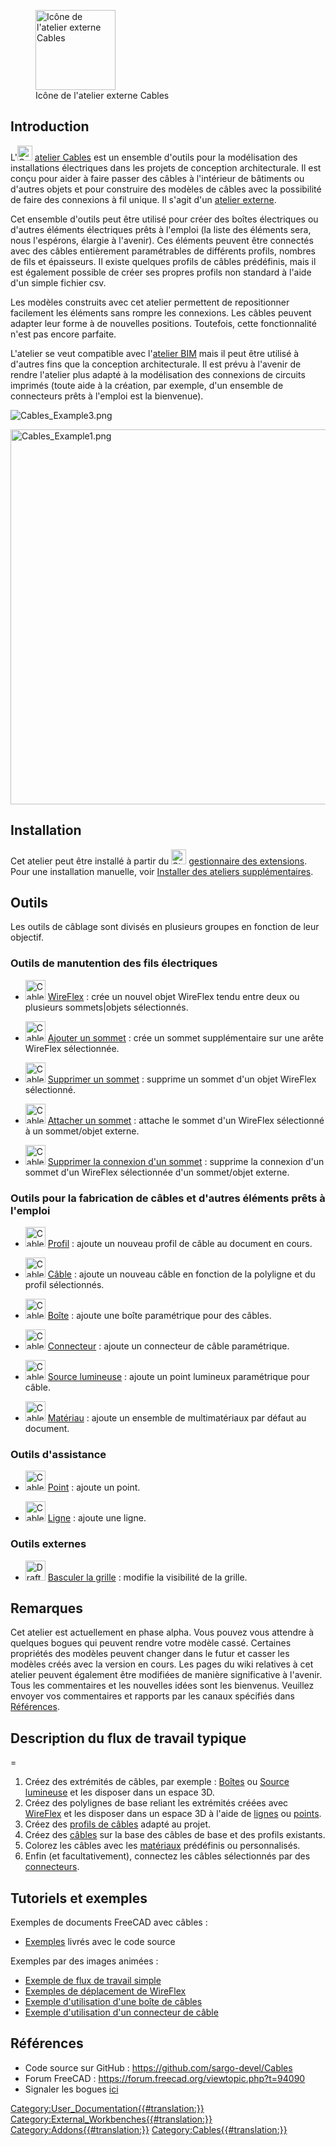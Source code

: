 <languages/>

[[Image:Cables_workbench_icon.svg|thumb|128px|Icône de l'atelier externe Cables]]

{{TOCright}}

<span id="Introduction"></span>
== Introduction ==

L'[[Image:Cables_workbench_icon.svg|24px]] [[Cables_Workbench/fr|atelier Cables]] est un ensemble d'outils pour la modélisation des installations électriques dans les projets de conception architecturale. Il est conçu pour aider à faire passer des câbles à l'intérieur de bâtiments ou d'autres objets et pour construire des modèles de câbles avec la possibilité de faire des connexions à fil unique. Il s'agit d'un [[External_workbenches/fr|atelier externe]].

Cet ensemble d'outils peut être utilisé pour créer des boîtes électriques ou d'autres éléments électriques prêts à l'emploi (la liste des éléments sera, nous l'espérons, élargie à l'avenir). Ces éléments peuvent être connectés avec des câbles entièrement paramétrables de différents profils, nombres de fils et épaisseurs. Il existe quelques profils de câbles prédéfinis, mais il est également possible de créer ses propres profils non standard à l'aide d'un simple fichier csv.

Les modèles construits avec cet atelier permettent de repositionner facilement les éléments sans rompre les connexions. Les câbles peuvent adapter leur forme à de nouvelles positions. Toutefois, cette fonctionnalité n'est pas encore parfaite.

L'atelier se veut compatible avec l'[[BIM_Workbench/fr|atelier BIM]] mais il peut être utilisé à d'autres fins que la conception architecturale. Il est prévu à l'avenir de rendre l'atelier plus adapté à la modélisation des connexions de circuits imprimés (toute aide à la création, par exemple, d'un ensemble de connecteurs prêts à l'emploi est la bienvenue).

[[File:Cables_Example3.png]]
{{Caption|Exemple de boîtes murales et de câbles<br/>Version animée [[Cables_Example1_Simple_workflow|ici]]}}

[[File:Cables_Example1.png|600px]]
{{Caption|Exemple de câble plat à trois conducteurs :<br/>Forme de câble multimatériau et son fil de base, son profil et ses fils secondaires.}}

==Installation==

Cet atelier peut être installé à partir du [[Image:Std_AddonMgr.svg|24px]] [[Std_AddonMgr/fr|gestionnaire des extensions]]. Pour une installation manuelle, voir [[Installing_more_workbenches/fr|Installer des ateliers supplémentaires]].

<span id="Tools"></span>
==Outils==

Les outils de câblage sont divisés en plusieurs groupes en fonction de leur objectif.

<span id="Wire_manipulation_tools"></span>
===Outils de manutention des fils électriques===

* [[Image:Cables_WireFlex.svg|32px]] [[Cables_WireFlex/fr|WireFlex]] : crée un nouvel objet WireFlex tendu entre deux ou plusieurs sommets|objets sélectionnés.

* [[Image:Cables_AddVertex.svg|32px]] [[Cables_AddVertex/fr|Ajouter un sommet]] : crée un sommet supplémentaire sur une arête WireFlex sélectionnée.

* [[Image:Cables_DelVertex.svg|32px]] [[Cables_DelVertex/fr|Supprimer un sommet]] : supprime un sommet d'un objet WireFlex sélectionné.

* [[Image:Cables_AttachVertex.svg|32px]] [[Cables_AttachVertex/fr|Attacher un sommet]] : attache le sommet d'un WireFlex sélectionné à un sommet/objet externe.

* [[Image:Cables_RemoveVertexAttachment.svg|32px]] [[Cables_RemoveVertexAttachment/fr|Supprimer la connexion d'un sommet]] : supprime la connexion d'un sommet d'un WireFlex sélectionnée d'un sommet/objet externe.

<span id="Tools_for_making_cables_and_other_ready-made_elements"></span>
===Outils pour la fabrication de câbles et d'autres éléments prêts à l'emploi===

* [[Image:Cables_Profile.svg|32px]] [[Cables_Profile/fr|Profil]] : ajoute un nouveau profil de câble au document en cours.

* [[Image:Cables_Cable.svg|32px]] [[Cables_Cable/fr|Câble]] : ajoute un nouveau câble en fonction de la polyligne et du profil sélectionnés.

* [[Image:Cables_CableBox.svg|32px]] [[Cables_CableBox/fr|Boîte]] : ajoute une boîte paramétrique pour des câbles.

* [[Image:Cables_CableConnector.svg|32px]] [[Cables_CableConnector/fr|Connecteur]] : ajoute un connecteur de câble paramétrique.

* [[Image:Cables_CableLightPoint.svg|32px]] [[Cables_CableLightPoint/fr|Source lumineuse]] : ajoute un point lumineux paramétrique pour câble.

* [[Image:Cables_Material.svg|32px]] [[Cables_Material/fr|Matériau]] : ajoute un ensemble de multimatériaux par défaut au document.

<span id="Support_tools"></span>
===Outils d'assistance===

* [[Image:Cables_SupportPoint.svg|32px]] [[Cables_SupportPoint/fr|Point]] : ajoute un point.

* [[Image:Cables_SupportLine.svg|32px]] [[Cables_SupportLine/fr|Ligne]] : ajoute une ligne.

<span id="External_tools"></span>
=== Outils externes ===

* [[Image:Draft_ToggleGrid.svg|32px]] [[Draft_ToggleGrid/fr|Basculer la grille]] : modifie la visibilité de la grille.

<span id="Notes"></span>
==Remarques==

Cet atelier est actuellement en phase alpha. Vous pouvez vous attendre à quelques bogues qui peuvent rendre votre modèle cassé. Certaines propriétés des modèles peuvent changer dans le futur et casser les modèles créés avec la version en cours. Les pages du wiki relatives à cet atelier peuvent également être modifiées de manière significative à l'avenir. Tous les commentaires et les nouvelles idées sont les bienvenus. Veuillez envoyer vos commentaires et rapports par les canaux spécifiés dans [[#Références|Références]].

<span id="Basic_Workflow_Description"></span>
==Description du flux de travail typique===

# Créez des extrémités de câbles, par exemple : [[Cables_CableBox/fr|Boîtes]] ou [[Cables_CableLightPoint/fr|Source lumineuse]] et les disposer dans un espace 3D.
# Créez des polylignes de base reliant les extrémités créées avec [[Cables_WireFlex/fr|WireFlex]] et les disposer dans un espace 3D à l'aide de [[Cables_SupportLine/fr|lignes]] ou [[Cables_SupportPoint/fr|points]].
# Créez des [[Cables_Profile/fr|profils de câbles]] adapté au projet.
# Créez des [[Cables_Cable/fr|câbles]] sur la base des câbles de base et des profils existants.
# Colorez les câbles avec les [[Cables_Material/fr|matériaux]] prédéfinis ou personnalisés.
# Enfin (et facultativement), connectez les câbles sélectionnés par des [[Cables_CableConnector/fr|connecteurs]].

<span id="Tutorials_and_Examples"></span>
==Tutoriels et exemples==

Exemples de documents FreeCAD avec câbles :
* [https://github.com/sargo-devel/Cables/tree/master/examples Exemples] livrés avec le code source

Exemples par des images animées :
* [[Cables_Example1_Simple_workflow|Exemple de flux de travail simple]]
* [[Cables_Example2_WireFlex|Exemples de déplacement de WireFlex]]
* [[Cables_Example3_CableBox|Exemple d'utilisation d'une boîte de câbles]]
* [[Cables_Example4_CableConnector|Exemple d'utilisation d'un connecteur de câble]]

<span id="References"></span>
==Références==

* Code source sur GitHub : https://github.com/sargo-devel/Cables
* Forum FreeCAD : https://forum.freecad.org/viewtopic.php?t=94090
* Signaler les bogues [https://github.com/sargo-devel/Cables/issues ici]


[[Category:User_Documentation{{#translation:}}]]
[[Category:External_Workbenches{{#translation:}}]]
[[Category:Addons{{#translation:}}]]
[[Category:Cables{{#translation:}}]]